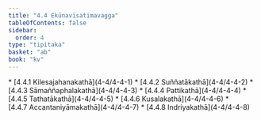 ```yaml
---
title: "4.4 Ekūnavīsatimavagga"
tableOfContents: false
sidebar:
  order: 4
type: "tipitaka"
basket: "ab"
book: "kv"
---
```



<DynamicBreadcrumb />



<TableOfContents book="kv" section="4.4">
* [4.4.1 Kilesajahanakathā](4-4/4-4-1)
* [4.4.2 Suññatākathā](4-4/4-4-2)
* [4.4.3 Sāmaññaphalakathā](4-4/4-4-3)
* [4.4.4 Pattikathā](4-4/4-4-4)
* [4.4.5 Tathatākathā](4-4/4-4-5)
* [4.4.6 Kusalakathā](4-4/4-4-6)
* [4.4.7 Accantaniyāmakathā](4-4/4-4-7)
* [4.4.8 Indriyakathā](4-4/4-4-8)
</TableOfContents>